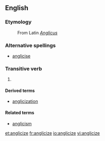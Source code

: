 ==English==
===Etymology===
: From Latin ''[[Anglicus]]''

===Alternative spellings===
*[[anglicise]]

===Transitive verb===
{{en-verb|anglicizes|anglicizing|anglicized|anglicized}}

#{{alternative spelling of|[[anglicise]]}}

====Derived terms====
*[[anglicization]]

====Related terms====
*[[anglicism]]

[[et:anglicize]]
[[fr:anglicize]]
[[io:anglicize]]
[[vi:anglicize]]